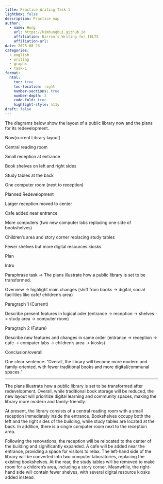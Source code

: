 ```yaml
---
title: Practice Writing Task 1
lightbox: false
description: Practice map
author:
  - name: Hung
    url: https://kimhungbui.github.io
    affiliation: Barron's Writing for IELTS
    affiliation-url:
date: 2025-08-23
categories:
  - english
  - writing
  - graphs
  - task-1
format:
  html:
    toc: true
    toc-location: right
    number-sections: true
    number-depth: 3
    code-fold: true
    highlight-style: a11y
draft: false
---
```

The diagrams below show the layout of a public library now and the plans for its redevelopment.

Now(current Library layout)

Central reading room

Small reception at entrance

Book shelves on left and right sides

Study tables at the back

One computer room (next to reception)

Planned Redevelopment

Larger reception moved to center

Cafe added near entrance

More computers (two new computer labs replacing one side of bookshelves)

Children's area and story corner replacing study tables

Fewer shelves but more digital resources kiosks

Plan

Intro

Paraphrase task -> The plans illustrate how a public library is set to be transformed.

Overview -> highlight main changes (shift from books -> digital, social facilities like cafe/ children's area)

Paragraph 1 (Current)

Describe present features in logical oder (entrance -> reception -> shelves -> study area -> computer room)

Paragraph 2 (Future)

Describe new features and changes in same order (entrance -> reception -> cafe -> computer labs -> children's area -> kiosks)

Conclusion/overall

One clear sentence: "Overall, the library will become more modern and family-oriented, with fewer traditional books and more digital/communal spaces."

***

The plans illustrate how a public library is set to be transformed after redevelopment. Overall, while traditional book storage will be reduced, the new layout will prioritize digital learning and community spaces, making the library more modern and family-friendly.

At present, the library consists of a central reading room with a small reception immediately inside the entrance. Bookshelves occupy both the left and the right sides of the building, while study tables are located at the back. In addition, there is a single computer room next to the reception area.

Following the renovations, the reception will be relocated to the center of the building and significantly expanded. A cafe will be added near the entrance, providing a space for visitors to relax. The left-hand side of the library will be converted into two computer laboratories, replacing the existing bookshelves. At the rear, the study tables will be removed to make room for a children's area,  including a story corner. Meanwhile, the right-hand side will contain fewer shelves, with several digital resource kiosks added instead.



